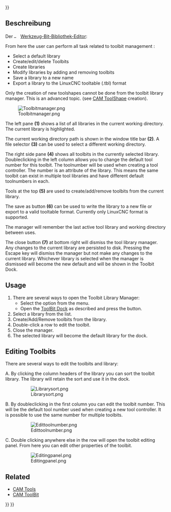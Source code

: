 <languages/>
{{UnfinishedDocu{{#translation:}}}}

{{Docnav/de
|[[CAM_OpActiveToggle/de|OpActiveToggle]]
|[[CAM_ToolBitDock/de|ToolBitDock]]
|[[CAM_Workbench/de|CAM]]
|IconL=CAM_OpActiveToggle.svg
|IconR=CAM_ToolBitDock.svg
|IconC=Workbench_CAM.svg
}}

{{GuiCommand
|Name=CAM ToolBitLibraryOpen
|MenuLocation=CAM → ToolBit Library editor
|Workbenches=[[CAM_Workbench|CAM]]
|Version=0.19
|SeeAlso=[[CAM_ToolBitDock|CAM ToolBitDock]], [[CAM_Tools|CAM Tools]], [[CAM_ToolBit|CAM ToolBit]]
}}

<span id="Description"></span>
==Beschreibung==

<div class="mw-translate-fuzzy">
Der [[Image: CAM_ToolBitLibraryOpen.svg|16px]] [[CAM_ToolBitLibraryOpen/de|Werkzeug-Bit-Bibliothek-Editor]]:
</div>

From here the user can perform all task related to toolbit management :

* Select a default library
* Create/edit/delete Toolbits
* Create libraries
* Modify libraries by adding and removing toolbits
* Save a library to a new name
* Export a library to the LinuxCNC tooltable (.tbl) format
 
Only the creation of new toolshapes cannot be done from the toolbit library manager. This is an advanced topic. (see [[CAM_ToolShape|CAM ToolShape]] creation).

[[Image:Toolbitmanager.png]]

{{Caption|The ToolBit Library editor}}


The left pane '''(1)''' shows a list of all libraries in the current working directory. The current library is highlighted.

The current working directory path is shown in the window title bar '''(2)'''. A file selector '''(3)''' can be used to select a different working directory.

The right side pane '''(4)''' shows all toolbits in the currently selected library. Doubleclicking in the left column allows you to change the default tool number for this toolbit. The toolnumber will be used when creating a tool controller. The number is an attribute of the library. This means the same toolbit can exist in multiple tool libraries and have different default toolnumbers in each.

Tools at the top '''(5)''' are used to create/add/remove toolbits from the current library.

The save as button '''(6)''' can be used to write the library to a new file or export to a valid tooltable format. Currently only LinuxCNC format is supported.

The manager will remember the last active tool library and working directory between uses.

The close button '''(7)''' at bottom right will dismiss the tool library manager. Any changes to the current library are persisted to disk. Pressing the Escape key will dismiss the manager but not make any changes to the current library. Whichever library is selected when the manager is dismissed will become the new default and will be shown in the Toolbit Dock.

== Usage ==

# There are several ways to open the Toolbit Library Manager:
#* Select the {{MenuCommand|CAM → [[Image:CAM_ToolBitLibraryOpen.svg|16px]] ToolBit Library editor}} option from the menu.
#* Open the [[CAM_ToolBitDock|ToolBit Dock]] as described and press the {{Button|[[Image:Edit-edit.svg|16px]] [[CAM_ToolBitLibraryOpen|Library editor...]]}} button.
# Select a library from the list.
# Create/Add/Remove toolbits from the library.
# Double-click a row to edit the toolbit.
# Close the manager.
# The selected library will become the default library for the dock.

== Editing Toolbits ==

There are several ways to edit the toolbits and library:

A. By clicking the column headers of the library you can sort the toolbit library. The library will retain the sort and use it in the dock.
: [[Image:Librarysort.png]]
: {{Caption|Sort the toolbit library via the column headers}}
B. By doubleclicking in the first column you can edit the toolbit number. This will be the default tool number used when creating a new tool controller. It is possible to use the same number for multiple toolbits.
: [[Image:Edittoolnumber.png]]
: {{Caption|Double click first column to edit toolbit number}}
C. Double clicking anywhere else in the row will open the toolbit editing panel. From here you can edit other properties of the toolbit.
: [[Image:Editingpanel.png]]
: {{Caption|Open toolbit editing panel by clicking anywhere else in the row.}} 

== Related ==

* [[CAM_Tools|CAM Tools]]
* [[CAM_ToolBit|CAM ToolBit]]


{{Docnav/de
|[[CAM_OpActiveToggle/de|OpActiveToggle]]
|[[CAM_ToolBitDock/de|ToolBitDock]]
|[[CAM_Workbench/de|CAM]]
|IconL=CAM_OpActiveToggle.svg
|IconR=CAM_ToolBitDock.svg
|IconC=Workbench_CAM.svg
}}

{{CAM_Tools_navi{{#translation:}}}}
{{Userdocnavi{{#translation:}}}}